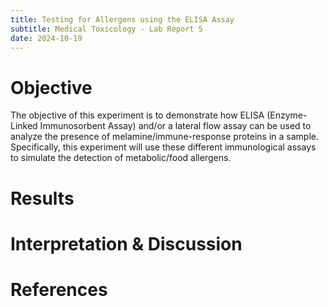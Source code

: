 ```yaml
---
title: Testing for Allergens using the ELISA Assay
subtitle: Medical Toxicology - Lab Report 5
date: 2024-10-19
---
```


# Objective

The objective of this experiment is to demonstrate how ELISA (Enzyme-Linked Immunosorbent Assay) and/or a lateral flow assay can be used to analyze the presence of melamine/immune-response proteins in a sample. Specifically, this experiment will use these different immunological assays to simulate the detection of metabolic/food allergens.

# Results



# Interpretation & Discussion

# References

[^mt_5]: Donohue Robert, M.S.c, Ascione Richard, Phd. Medical Toxicology; Experimental Manual "Allergies and Immunology. Testing for Metabolic and Food Allergens: Enzyme Linked Immuno Sorbent Assay (ELISA) and Rapid (Lateral Flow) Testing" pages 63-76.
